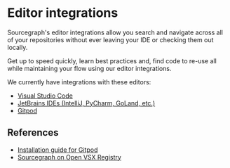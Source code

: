 # Editor integrations

Sourcegraph's editor integrations allow you search and navigate across all of your repositories without ever leaving your IDE or checking them out locally.

Get up to speed quickly, learn best practices and, find code to re-use all while maintaining your flow using our editor integrations.

We currently have integrations with these editors:

- [Visual Studio Code](https://marketplace.visualstudio.com/items?itemName=sourcegraph.sourcegraph)
- [JetBrains IDEs (IntelliJ, PyCharm, GoLand, etc.)](https://plugins.jetbrains.com/plugin/9682-sourcegraph)
- [Gitpod](https://open-vsx.org/extension/sourcegraph/sourcegraph)

## References

- [Installation guide for Gitpod](gitpod)
- [Sourcegraph on Open VSX Registry](https://open-vsx.org/extension/sourcegraph/sourcegraph)
